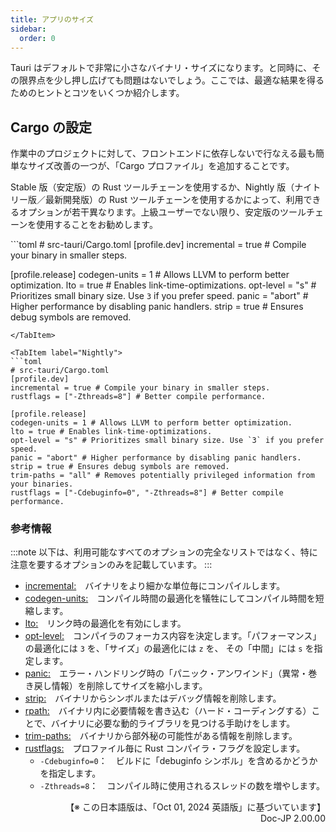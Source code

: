 ```yaml
---
title: アプリのサイズ
sidebar:
  order: 0
---
```



Tauri はデフォルトで非常に小さなバイナリ・サイズになります。と同時に、その限界点を少し押し広げても問題はないでしょう。ここでは、最適な結果を得るためのヒントとコツをいくつか紹介します。

## Cargo の設定

作業中のプロジェクトに対して、フロントエンドに依存しないで行なえる最も簡単なサイズ改善の一つが、「Cargo プロファイル」を追加することです。

Stable 版（安定版）の Rust ツールチェーンを使用するか、Nightly 版（ナイトリー版／最新開発版）の Rust ツールチェーンを使用するかによって、利用できるオプションが若干異なります。上級ユーザーでない限り、安定版のツールチェーンを使用することをお勧めします。

<Tabs>
<TabItem label="Stable">
```toml
# src-tauri/Cargo.toml
[profile.dev]
incremental = true # Compile your binary in smaller steps.

[profile.release]
codegen-units = 1 # Allows LLVM to perform better optimization.
lto = true # Enables link-time-optimizations.
opt-level = "s" # Prioritizes small binary size. Use `3` if you prefer speed.
panic = "abort" # Higher performance by disabling panic handlers.
strip = true # Ensures debug symbols are removed.

````
</TabItem>

<TabItem label="Nightly">
```toml
# src-tauri/Cargo.toml
[profile.dev]
incremental = true # Compile your binary in smaller steps.
rustflags = ["-Zthreads=8"] # Better compile performance.

[profile.release]
codegen-units = 1 # Allows LLVM to perform better optimization.
lto = true # Enables link-time-optimizations.
opt-level = "s" # Prioritizes small binary size. Use `3` if you prefer speed.
panic = "abort" # Higher performance by disabling panic handlers.
strip = true # Ensures debug symbols are removed.
trim-paths = "all" # Removes potentially privileged information from your binaries.
rustflags = ["-Cdebuginfo=0", "-Zthreads=8"] # Better compile performance.
````

</TabItem>
</Tabs>

### 参考情報

:::note
以下は、利用可能なすべてのオプションの完全なリストではなく、特に注意を要するオプションのみを記載しています。
:::

- [incremental:](https://doc.rust-lang.org/cargo/reference/profiles.html#incremental)　バイナリをより細かな単位毎にコンパイルします。
- [codegen-units:](https://doc.rust-lang.org/cargo/reference/profiles.html#codegen-units)　コンパイル時間の最適化を犠牲にしてコンパイル時間を短縮します。
- [lto:](https://doc.rust-lang.org/cargo/reference/profiles.html#lto)　リンク時の最適化を有効にします。
- [opt-level:](https://doc.rust-lang.org/cargo/reference/profiles.html#opt-level)　コンパイラのフォーカス内容を決定します。「パフォーマンス」の最適化には `3` を、「サイズ」の最適化には `z` を、 その「中間」には `s` を指定します。
- [panic:](https://doc.rust-lang.org/cargo/reference/profiles.html#panic)　エラー・ハンドリング時の「パニック・アンワインド」（異常・巻き戻し情報）を削除してサイズを縮小します。
- [strip:](https://doc.rust-lang.org/cargo/reference/profiles.html#strip)　バイナリからシンボルまたはデバッグ情報を削除します。
- [rpath:](https://doc.rust-lang.org/cargo/reference/profiles.html#rpath)　バイナリ内に必要情報を書き込む（ハード・コーディングする）ことで、バイナリに必要な動的ライブラリを見つける手助けをします。
- [trim-paths:](https://rust-lang.github.io/rfcs/3127-trim-paths.html)　バイナリから部外秘の可能性がある情報を削除します。
- [rustflags:](https://doc.rust-lang.org/nightly/cargo/reference/unstable.html#profile-rustflags-option)　プロファイル毎に Rust コンパイラ・フラグを設定します。
  - `-Cdebuginfo=0`：　ビルドに「debuginfo シンボル」を含めるかどうかを指定します。
  - `-Zthreads=8`：　コンパイル時に使用されるスレッドの数を増やします。


<div style="text-align: right;">
【※ この日本語版は、「Oct 01, 2024 英語版」に基づいています】<br>
Doc-JP 2.00.00
</div>
